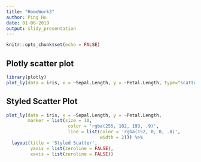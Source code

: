 ```yaml
---
title: "HomeWork3"
author: Ping Hu
date: 01-08-2019
output: slidy_presentation
---
```


```r
knitr::opts_chunk$set(echo = FALSE)
```

## Plotly scatter plot

```r
library(plotly)
plot_ly(data = iris, x = ~Sepal.Length, y = ~Petal.Length, type="scatter")

```

## Styled Scatter Plot

```r
plot_ly(data = iris, x = ~Sepal.Length, y = ~Petal.Length,
        marker = list(size = 10,
                       color = 'rgba(255, 182, 193, .9)',
                       line = list(color = 'rgba(152, 0, 0, .8)',
                                   width = 2))) %>%
  layout(title = 'Styled Scatter',
         yaxis = list(zeroline = FALSE),
         xaxis = list(zeroline = FALSE))
```

